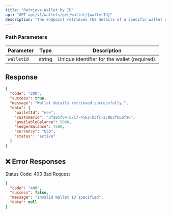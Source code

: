 ```yaml
---
title: "Retrieve Wallet by ID"
api: "GET api/v1/wallets/get/wallet/{walletId}"
description: "The endpoint retrieves the details of a specific wallet using its unique wallet ID."
---
```



### **Path Parameters**

| Parameter  | Type   | Description                              |
|------------|--------|------------------------------------------|
| `walletId` | string | Unique identifier for the wallet (required). |

## Response

```json
{
  "code": "200",
  "success": true,
  "message": "Wallet details retrieved successfully.",
  "data": {
    "walletId": "eee",
    "customerId": "3fa85f64-5717-4562-b3fc-2c963f66afa6",
    "availableBalance": 5000,
    "ledgerBalance": 7500,
    "currency": "USD",
    "status": "active"
  }
}
```

## ❌ Error Responses

Status Code: 400 Bad Request

```json
{
  "code": "400",
  "success": false,
  "message": "Invalid Wallet ID specified",
  "data": null
}
```
